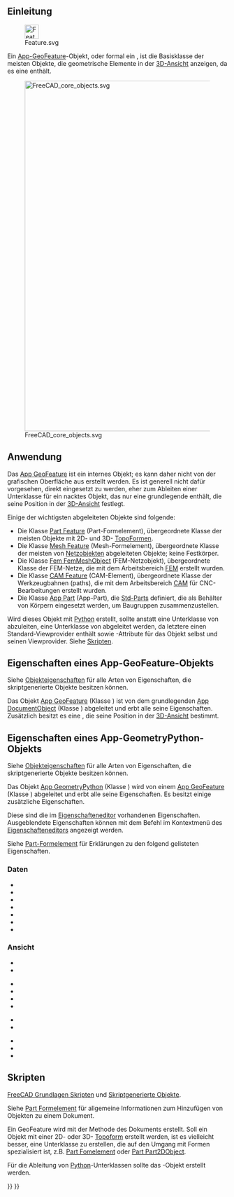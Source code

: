 <languages/>
{{TOCright}}

<span id="Introduction"></span>
==Einleitung==

[[File:Feature.svg|32px]]

Ein [[App_GeoFeature/de|App-GeoFeature]]-Objekt, oder formal ein {{incode|App::GeoFeature}}, ist die Basisklasse der meisten Objekte, die geometrische Elemente in der [[3D_view/de|3D-Ansicht]] anzeigen, da es eine {{PropertyData/de|Placement}} enthält.

[[File:FreeCAD_core_objects.svg|800px]]

{{Caption|Vereinfachtes Diagramm der Beziehungen zwischen den Kernobjekten in FreeCAD}}

<span id="Usage"></span>
==Anwendung==

Das [[App_GeoFeature/de|App GeoFeature]] ist ein internes Objekt; es kann daher nicht von der grafischen Oberfläche aus erstellt werden. Es ist generell nicht dafür vorgesehen, direkt eingesetzt zu werden, eher zum Ableiten einer Unterklasse für ein nacktes Objekt, das nur eine grundlegende {{PropertyData/de|Placement}} enthält, die seine Position in der [[3D_view/de|3D-Ansicht]] festlegt.

Einige der wichtigsten abgeleiteten Objekte sind folgende:
* Die Klasse [[Part_Feature/de|Part Feature]] (Part-Formelement), übergeordnete Klasse der meisten Objekte mit 2D- und 3D- [[Part_TopoShape/de|TopoFormen]].
* Die Klasse [[Mesh_Feature/de|Mesh Feature]] (Mesh-Formelement), übergeordnete Klasse der meisten von [[Mesh_MeshObject/de|Netzobjekten]] abgeleiteten Objekte; keine Festkörper.
* Die Klasse [[FEM_Mesh/de|Fem FemMeshObject]] (FEM-Netzobjekt), übergeordnete Klasse der FEM-Netze, die mit dem Arbeitsbereich [[FEM_Workbench/de|FEM]] erstellt wurden.
* Die Klasse [[CAM_Feature/de|CAM Feature]] (CAM-Element), übergeordnete Klasse der Werkzeugbahnen (paths), die mit dem Arbeitsbereich [[CAM_Workbench/de|CAM]] für CNC-Bearbeitungen erstellt wurden.
* Die Klasse [[App_Part/de|App Part]] (App-Part), die [[Std_Part/de|Std-Parts]] definiert, die als Behälter von Körpern eingesetzt werden, um Baugruppen zusammenzustellen.

Wird dieses Objekt mit [[Python/de|Python]] erstellt, sollte anstatt eine Unterklasse von {{incode|App::GeoFeature}} abzuleiten, eine Unterklasse von {{incode|App::GeometryPython}} abgeleitet werden, da letztere einen Standard-Viewprovider enthält sowie {{incode|Proxy}}-Attribute für das Objekt selbst und seinen Viewprovider. Siehe [[App_GeoFeature/de#Skripten|Skripten]].

<span id="Properties_App_GeoFeature"></span>
==Eigenschaften eines App-GeoFeature-Objekts==

Siehe [[Property/de|Objekteigenschaften]] für alle Arten von Eigenschaften, die skriptgenerierte Objekte besitzen können.

Das Objekt [[App_GeoFeature/de|App GeoFeature]] (Klasse {{incode|App::GeoFeature}}) ist von dem grundlegenden [[App_DocumentObject/de|App DocumentObject]] (Klasse {{incode|App::DocumentObject}}) abgeleitet und erbt alle seine Eigenschaften. Zusätzlich besitzt es eine {{PropertyData/de|Placement}}, die seine Position in der [[3D_view/de|3D-Ansicht]] bestimmt.

<span id="Properties_App_GeometryPython"></span>
==Eigenschaften eines App-GeometryPython-Objekts==

Siehe [[Property/de|Objekteigenschaften]] für alle Arten von Eigenschaften, die skriptgenerierte Objekte besitzen können.

Das Objekt [[App_GeoFeature/de|App GeometryPython]] (Klasse {{incode|App::GeometryPython}}) wird von einem [[App_GeoFeature/de|App GeoFeature]] (Klasse {{incode|App::GeoFeature}}) abgeleitet und erbt alle seine Eigenschaften. Es besitzt einige zusätzliche Eigenschaften.

Diese sind die im [[Property_editor/de|Eigenschafteneditor]] vorhandenen Eigenschaften. Ausgeblendete Eigenschaften können mit dem Befehl {{MenuCommand|Ausgeblendete anzeigen}} im Kontextmenü des [[Property_editor/de|Eigenschafteneditors]] angezeigt werden.

Siehe [[Part_Feature/de#Properties|Part-Formelement]] für Erklärungen zu den folgend gelisteten Eigenschaften.

<span id="Data"></span>
===Daten===

{{TitleProperty|Basis}}

* {{PropertyData/de|Proxy|PythonObject|Hidden}}
* {{PropertyData/de|Placement|Placement}}
* {{PropertyData/de|_ Element Map Version|String|Hidden}}
* {{PropertyData/de|Label|String}}
* {{PropertyData/de|Label2|String|Hidden}}
* {{PropertyData/de|Expression Engine|ExpressionEngine|Hidden}}
* {{PropertyData/de|Visibility|Bool|Hidden}}

<span id="View"></span>
===Ansicht===

{{TitleProperty|Basis}}

* {{PropertyView/de|Proxy|PythonObject|Hidden}}
* {{PropertyView/de|Transform Origin|Placement|Hidden}}

{{TitleProperty|Display Options}}

* {{PropertyView/de|Bounding Box|Bool}}
* {{PropertyView/de|Display Mode|Enumeration}}
* {{PropertyView/de|Show In Tree|Bool}}
* {{PropertyView/de|Visibility|Bool}}

{{TitleProperty|Object Style}}

* {{PropertyView/de|Shape Appearance|MaterialList}}
* {{PropertyView/de|Transparency|Percent}}

{{TitleProperty|Selection}}

* {{PropertyView/de|On Top When Selected|Enumeration}}
* {{PropertyView/de|Selectable|Bool}}
* {{PropertyView/de|Selection Style|Enumeration}}

<span id="Scripting"></span>
==Skripten==

{{Emphasis|Siehe auch:}} [[FreeCAD_Scripting_Basics/de|FreeCAD Grundlagen Skripten]] und [[Scripted_objects/de|Skriptgenerierte Objekte]].

Siehe [[Part_Feature/de|Part Formelement]] für allgemeine Informationen zum Hinzufügen von Objekten zu einem Dokument.

Ein GeoFeature wird mit der Methode {{incode|addObject()}} des Dokuments erstellt. Soll ein Objekt mit einer 2D- oder 3D- [[Part_TopoShape|Topoform]] erstellt werden, ist es vielleicht besser, eine Unterklasse zu erstellen, die auf den Umgang mit Formen spezialisiert ist, z.B. [[Part_Feature/de|Part Fomelement]] oder [[Part_Part2DObject/de|Part Part2DObject]].

{{Code|code=
import FreeCAD as App

doc = App.newDocument()
obj = App.ActiveDocument.addObject("App::GeoFeature", "Name")
obj.Label = "Custom label"
}}

Für die Ableitung von [[Python/de|Python]]-Unterklassen sollte das {{incode|App::GeometryPython}}-Objekt erstellt werden.

{{Code|code=
import FreeCAD as App

doc = App.newDocument()
obj = App.ActiveDocument.addObject("App::GeometryPython", "Name")
obj.Label = "Custom label"
}}


{{Document_objects_navi{{#translation:}}}}
{{Userdocnavi{{#translation:}}}}